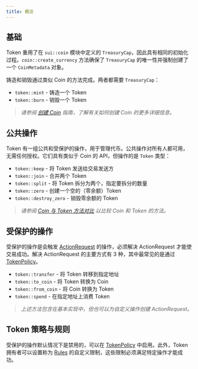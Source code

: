 ```yaml
---
title: 概览
---
```


## 基础

Token 重用了在 `sui::coin` 模块中定义的 `TreasuryCap`，因此具有相同的初始化过程。`coin::create_currency` 方法确保了 `TreasuryCap` 的唯一性并强制创建了一个 `CoinMetadata` 对象。

铸造和销毁通过类似 Coin 的方法完成。两者都需要 `TreasuryCap`：

- `token::mint` - 铸造一个 Token
- `token::burn` - 销毁一个 Token

> *请参阅 [创建 Coin](/guides/developer/sui-101/create-coin.mdx) 指南，了解有关如何创建 Coin 的更多详细信息。*

## 公共操作

Token 有一组公共和受保护的操作，用于管理代币。公共操作对所有人都可用，无需任何授权。它们具有类似于 Coin 的 API，但操作的是 `Token` 类型：

- `token::keep` - 将 Token 发送给交易发送方
- `token::join` - 合并两个 Token
- `token::split` - 将 Token 拆分为两个，指定要拆分的数量
- `token::zero` - 创建一个空的（零余额）Token
- `token::destroy_zero` - 销毁零余额的 Token

> *请参阅 [Coin 与 Token 方法对比](./coin-token-comparison.mdx) 以比较 Coin 和 Token 的方法。*

## 受保护的操作

受保护的操作是会触发 [ActionRequest](./action-request.mdx) 的操作，必须解决 ActionRequest 才能使交易成功。解决 ActionRequest 的主要方式有 3 种，其中最常见的是通过 [TokenPolicy](./token-policy.mdx)。

- `token::transfer` - 将 Token 转移到指定地址
- `token::to_coin` - 将 Token 转换为 Coin
- `token::from_coin` - 将 Coin 转换为 Token
- `token::spend` - 在指定地址上消费 Token

> *上述方法包含在基本实现中，但也可以为自定义操作创建 ActionRequest。*

## Token 策略与规则

受保护的操作默认情况下是禁用的，可以在 [TokenPolicy](./token-policy.mdx) 中启用。此外，Token 拥有者可以设置称为 [Rules](./rules.mdx) 的自定义限制，这些限制必须满足特定操作才能成功。
